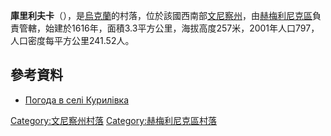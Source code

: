 {{coord|49|29|58|N|28|5|15|E|scale:30000|display=title}}

'''庫里利夫卡'''（{{lang-uk|Курилівка}}），是[[烏克蘭|烏克蘭]]的村落，位於該國西南部[[文尼察州|文尼察州]]，由[[赫梅利尼克區|赫梅利尼克區]]負責管轄，始建於1616年，面積3.3平方公里，海拔高度257米，2001年人口797，人口密度每平方公里241.52人。

==參考資料==
* [http://weather.in.ua/ua/vinnickaja/12822 Погода в селі Курилівка] {{Wayback|url=http://weather.in.ua/ua/vinnickaja/12822 |date=20111220090804 }}

[[Category:文尼察州村落|Category:文尼察州村落]]
[[Category:赫梅利尼克區村落|Category:赫梅利尼克區村落]]


{{Vinnytsia-geo-stub}}